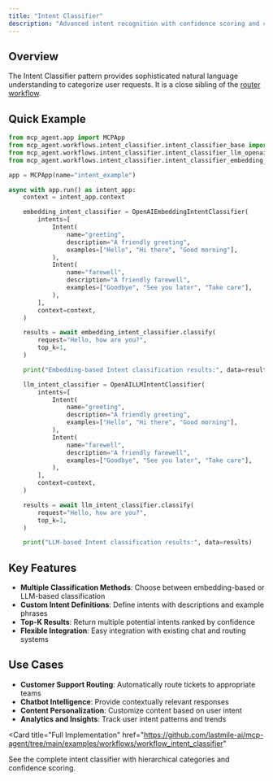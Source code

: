 ```yaml
---
title: "Intent Classifier"
description: "Advanced intent recognition with confidence scoring and classification."
---
```



## Overview

The Intent Classifier pattern provides sophisticated natural language understanding to categorize user requests. It is a close sibling of the [router workflow](/workflows/router).

## Quick Example

```python
from mcp_agent.app import MCPApp
from mcp_agent.workflows.intent_classifier.intent_classifier_base import Intent
from mcp_agent.workflows.intent_classifier.intent_classifier_llm_openai import OpenAILLMIntentClassifier
from mcp_agent.workflows.intent_classifier.intent_classifier_embedding_openai import OpenAIEmbeddingIntentClassifier

app = MCPApp(name="intent_example")

async with app.run() as intent_app:
    context = intent_app.context

    embedding_intent_classifier = OpenAIEmbeddingIntentClassifier(
        intents=[
            Intent(
                name="greeting",
                description="A friendly greeting",
                examples=["Hello", "Hi there", "Good morning"],
            ),
            Intent(
                name="farewell",
                description="A friendly farewell",
                examples=["Goodbye", "See you later", "Take care"],
            ),
        ],
        context=context,
    )

    results = await embedding_intent_classifier.classify(
        request="Hello, how are you?",
        top_k=1,
    )

    print("Embedding-based Intent classification results:", data=results)

    llm_intent_classifier = OpenAILLMIntentClassifier(
        intents=[
            Intent(
                name="greeting",
                description="A friendly greeting",
                examples=["Hello", "Hi there", "Good morning"],
            ),
            Intent(
                name="farewell",
                description="A friendly farewell",
                examples=["Goodbye", "See you later", "Take care"],
            ),
        ],
        context=context,
    )

    results = await llm_intent_classifier.classify(
        request="Hello, how are you?",
        top_k=1,
    )

    print("LLM-based Intent classification results:", data=results)
```

## Key Features

- **Multiple Classification Methods**: Choose between embedding-based or LLM-based classification
- **Custom Intent Definitions**: Define intents with descriptions and example phrases
- **Top-K Results**: Return multiple potential intents ranked by confidence
- **Flexible Integration**: Easy integration with existing chat and routing systems

## Use Cases

- **Customer Support Routing**: Automatically route tickets to appropriate teams
- **Chatbot Intelligence**: Provide contextually relevant responses
- **Content Personalization**: Customize content based on user intent
- **Analytics and Insights**: Track user intent patterns and trends

<Card
  title="Full Implementation"
  href="https://github.com/lastmile-ai/mcp-agent/tree/main/examples/workflows/workflow_intent_classifier"
>
  See the complete intent classifier with hierarchical categories and confidence
  scoring.
</Card>
